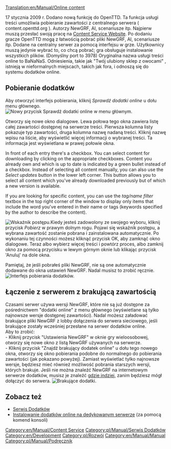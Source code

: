 [[Translation:en/Manual/Online content]]

<!--{{table of contents}}-->{{pl/Manual/Spis treści}}
{{en/Feature|0.7}}

17 stycznia 2009 r. Dodano nową funkcję do OpenTTD. Ta funkcja usługi treści umożliwia pobieranie zawartości z centralnego serwera ( content.openttd.org ). Autorzy NewGRF, AI, scenariusze itp. Najpierw muszą przesłać swoją pracę na [http://content.openttd.org/ Content Service Website]. Po dodaniu gracze OpenTTD mogą z łatwością pobrać pliki NewGRF, AI, scenariusze itp. Dodane na centralny serwer za pomocą interfejsu w grze. Użytkownicy muszą jedynie wybrać to, co chcą pobrać; gra obsługuje instalowanie wszystkich plików. (Domyślny port to 3978) Oryginalna nazwa usługi treści online to BaNaNaS. Odniesienia, takie jak  "Twój ulubiony sklep z owocami" , istnieją w nieformalnych miejscach, takich jak fora, i odnoszą się do systemu dodatków online.

==Pobieranie dodatków==
Aby otworzyć interfejs pobierania, kliknij ''Sprawdź dodatki online'' u dołu menu głównego.
[[File:en/Manual/MainMenu CheckOnlineContent.png|center|frame|Nowy przycisk Sprawdź dodatki online w menu głównym.]]

Otworzy się nowe okno dialogowe. Lewa połowa tego okna zawiera listę całej zawartości dostępnej na serwerze treści. Pierwsza kolumna listy pokazuje typ zawartości, druga kolumna nazwę nadaną treści. Kliknij nazwę wpisu na liście, aby wyświetlić więcej informacji o wybranej treści. Ta informacja jest wyświetlana w prawej połowie okna.

In front of each entry there's a checkbox. You can select content for downloading by clicking on the appropriate checkboxes. Content you already own and which is up to date is indicated by a green bullet instead of a checkbox.
Instead of selecting all content manually, you can also use the ''Select updates'' button in the lower left corner. This button allows you to select all content which you've already downloaded previously but of which a new version is available.

If you are looking for specific content, you can use the ''tag/name filter'' textbox in the top right corner of the window to display only items that include the word you've entered in their name or tags (keywords specified by the author to describe the content).

[[File:en/Manual/ContentDownloading Progress.png|left|frame|Wskaźnik postępu.]]Kiedy jesteś zadowolony ze swojego wyboru, kliknij przycisk  ''Pobierz'' w prawym dolnym rogu. Pojawi się wskaźnik postępu, a wybrana zawartość zostanie pobrana i zainstalowana automatycznie. Po wykonaniu tej czynności możesz kliknąć przycisk OK, aby zamknąć okno dialogowe. Teraz albo wybierz więcej treści i powtórz proces, albo zamknij okno za pomocą przycisku w lewym górnym oknie lub klikając przycisk  'Anuluj' na dole okna.

Pamiętaj, że jeśli pobrałeś pliki NewGRF, nie są one automatycznie dodawane do okna ustawień NewGRF. Nadal musisz to zrobić ręcznie.
[[File:en/Manual/ContentDownloading2.png|center|frame|Interfejs pobierania dodatków.]]

==Łączenie z serwerem z brakującą zawartością==
Czasami serwer używa wersji NewGRF, które nie są już dostępne za pośrednictwem  "dodatki online" z menu głównego (wyświetlane są tylko najnowsze wersje dostępnej zawartości). Nadal możesz załadować brakujące pliki NewGRF z lobby dołączenia do serwera sieciowego, jeśli brakujące zostały wcześniej przesłane na serwer dodatków online.
<br>
Aby to zrobić:<br>
- Kliknij przycisk  "Ustawienia NewGRF" w oknie gry wieloosobowej, otworzy się nowe okno z listą NewGRF używanych na serwerze.<br>
- Kliknij przycisk "Znajdź brakujący dodatek online" u dołu tego nowego okna, otworzy się okno pobierania podobne do normalnego do pobierania zawartości (jak pokazano powyżej). Zamiast wyświetlać tylko najnowsze wersje, będziesz mieć również możliwość pobrania starszych wersji, których brakuje. Jeśli nie można znaleźć NewGRF na internetowym serwerze dodatków, musisz je znaleźć [[pl/Archive/Community/FAQ NewGRF|gdzie indziej]], zanim będziesz mógł dołączyć do serwera.
[[File:en/Manual/Server join bananas.png|center|frame|Brakujące dodatki.]]

==Zobacz też==
*[[pl/Archive/Community/Serwis Dodatków|Serwis Dodatków]]
*[[pl/Manual/Serwer dedykowany#instalowanie-dodatkow-online|Instalowanie dodatków online na dedykowanym serwerze]] (za pomocą komend konsoli)

[[Category:en/Manual/Content Service]] [[Category:pl/Manual/Serwis Dodatków]]
[[Category:en/Development]] [[Category:pl/Rozwój]]
[[Category:en/Manual/Manual]] [[Category:pl/Manual/Podręcznik]]